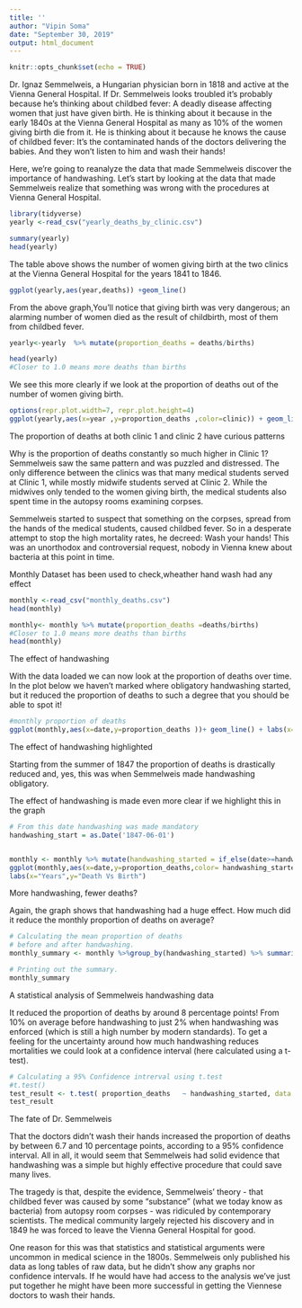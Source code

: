 ---
title: ''
author: "Vipin Soma"
date: "September 30, 2019"
output: html_document
---

```{r setup, include=FALSE}
knitr::opts_chunk$set(echo = TRUE)
```

Dr. Ignaz Semmelweis, a Hungarian physician born in 1818 and active at the Vienna General Hospital. If Dr. Semmelweis looks troubled it's probably because he's thinking about childbed fever: A deadly disease affecting women that just have given birth. He is thinking about it because in the early 1840s at the Vienna General Hospital as many as 10% of the women giving birth die from it. He is thinking about it because he knows the cause of childbed fever: It's the contaminated hands of the doctors delivering the babies. And they won't listen to him and wash their hands!

Here, we're going to reanalyze the data that made Semmelweis discover the importance of handwashing. Let's start by looking at the data that made Semmelweis realize that something was wrong with the procedures at Vienna General Hospital.

```{r}
library(tidyverse)
yearly <-read_csv("yearly_deaths_by_clinic.csv")
```

```{r}
summary(yearly)
head(yearly)
```


The table above shows the number of women giving birth at the two clinics at the Vienna General Hospital for the years 1841 to 1846.

```{r}
ggplot(yearly,aes(year,deaths)) +geom_line()
```

From the above graph,You'll notice that giving birth was very dangerous; an alarming number of women died as the result of childbirth, most of them from childbed fever.



```{r}
yearly<-yearly  %>% mutate(proportion_deaths = deaths/births)

head(yearly)
#Closer to 1.0 means more deaths than births
```

We see this more clearly if we look at the proportion of deaths out of the number of women giving birth.


```{r}
options(repr.plot.width=7, repr.plot.height=4)
ggplot(yearly,aes(x=year ,y=proportion_deaths ,color=clinic)) + geom_line()
```

The proportion of deaths at both clinic 1 and clinic 2 have curious patterns

Why is the proportion of deaths constantly so much higher in Clinic 1? Semmelweis saw the same pattern and was puzzled and distressed. The only difference between the clinics was that many medical students served at Clinic 1, while mostly midwife students served at Clinic 2. While the midwives only tended to the women giving birth, the medical students also spent time in the autopsy rooms examining corpses.

Semmelweis started to suspect that something on the corpses, spread from the hands of the medical students, caused childbed fever. So in a desperate attempt to stop the high mortality rates, he decreed: Wash your hands! This was an unorthodox and controversial request, nobody in Vienna knew about bacteria at this point in time.



Monthly Dataset has been used to check,wheather hand wash had any effect
```{r}
monthly <-read_csv("monthly_deaths.csv")
head(monthly)
```

```{r}
monthly<- monthly %>% mutate(proportion_deaths =deaths/births)
#Closer to 1.0 means more deaths than births
head(monthly)
```

The effect of handwashing

With the data loaded we can now look at the proportion of deaths over time. In the plot below we haven't marked where obligatory handwashing started, but it reduced the proportion of deaths to such a degree that you should be able to spot it!

```{r}
#monthly proportion of deaths
ggplot(monthly,aes(x=date,y=proportion_deaths ))+ geom_line() + labs(x="Years",y="Death Vs Birth")
```

The effect of handwashing highlighted

Starting from the summer of 1847 the proportion of deaths is drastically reduced and, yes, this was when Semmelweis made handwashing obligatory.

The effect of handwashing is made even more clear if we highlight this in the graph

```{r}
# From this date handwashing was made mandatory
handwashing_start = as.Date('1847-06-01')


monthly <- monthly %>% mutate(handwashing_started = if_else(date>=handwashing_start,TRUE,FALSE))
ggplot(monthly,aes(x=date,y=proportion_deaths,color= handwashing_started))+ geom_line() + 
labs(x="Years",y="Death Vs Birth")
```

More handwashing, fewer deaths?

Again, the graph shows that handwashing had a huge effect. How much did it reduce the monthly proportion of deaths on average?

```{r}
# Calculating the mean proportion of deaths 
# before and after handwashing.
monthly_summary <- monthly %>%group_by(handwashing_started) %>% summarise (mean_proportion_deaths=mean(proportion_deaths))

# Printing out the summary.
monthly_summary

```


A statistical analysis of Semmelweis handwashing data

It reduced the proportion of deaths by around 8 percentage points! From 10% on average before handwashing to just 2% when handwashing was enforced (which is still a high number by modern standards). To get a feeling for the uncertainty around how much handwashing reduces mortalities we could look at a confidence interval (here calculated using a t-test).

```{r}
# Calculating a 95% Confidence intrerval using t.test 
#t.test()
test_result <- t.test( proportion_deaths   ~ handwashing_started, data = monthly)
test_result
```

The fate of Dr. Semmelweis

That the doctors didn't wash their hands increased the proportion of deaths by between 6.7 and 10 percentage points, according to a 95% confidence interval. All in all, it would seem that Semmelweis had solid evidence that handwashing was a simple but highly effective procedure that could save many lives.

The tragedy is that, despite the evidence, Semmelweis' theory - that childbed fever was caused by some "substance" (what we today know as bacteria) from autopsy room corpses - was ridiculed by contemporary scientists. The medical community largely rejected his discovery and in 1849 he was forced to leave the Vienna General Hospital for good.

One reason for this was that statistics and statistical arguments were uncommon in medical science in the 1800s. Semmelweis only published his data as long tables of raw data, but he didn't show any graphs nor confidence intervals. If he would have had access to the analysis we've just put together he might have been more successful in getting the Viennese doctors to wash their hands.
